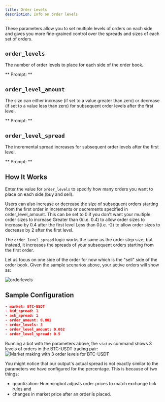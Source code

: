 ```yaml
---
title: Order Levels
description: Info on order levels
---
```




These parameters allow you to set multiple levels of orders on each side and gives you more fine-grained control over the spreads and sizes of each set of orders.

## `order_levels`

The number of order levels to place for each side of the order book.

** Prompt: **

<Prompt
  prompt="How many orders do you want to place on both sides?"
  response=">>> "
/>

## `order_level_amount`

The size can either increase (if set to a value greater than zero) or decrease (if set to a value less than zero) for subsequent order levels after the first level.

** Prompt: **

<Prompt
  prompt="How much do you want to increase or decrease the order size for each additional order?"
  response=">>> "
/>

## `order_level_spread`

The incremental spread increases for subsequent order levels after the first level.

** Prompt: **

<Prompt
  prompt="Enter the price increments (as percentage) for subsequent orders?"
  response=">>> "
/>

<Callout type="warning" body="Setting `order_level_spread` to a very low number may cause multiple orders to be placed on the same price level. For example, for an asset like SNM/BTC, if you set an order interval percent of 0.4 (~0.4%) because of low asset value, the price of the next order will be rounded to the nearest price supported by the exchange, which in this case might lead to multiple orders being placed at the same price level." />

## How It Works

Enter the value for `order_levels` to specify how many orders you want to place on each side (buy and sell).

<Callout type="note" body="#Example#: Entering `3` places three bid and three ask orders on each side of the book, for a total of 6 orders." />

Users can also increase or decrease the size of subsequent orders starting from the first order in increments or decrements specified in order_level_amount. This can be set to 0 if you don't want your multiple order sizes to increase Greater than 0(i.e. 0.4) to allow order sizes to increase by 0.4 after the first level Less than 0(i.e. -2) to allow order sizes to decrease by 2 after the first level.

<Callout type="note" body="#Example#: If the order start size is `7000` and the order step size is `1000`, the second order size is `8000`, and the third order is `9000`." />

The `order_level_spread` logic works the same as the order step size, but instead, it increases the spreads of your subsequent orders starting from the first order.

<Callout type="note" body="#Example#: The spread of your first buy and sell order is `1` (1%) and your order interval amount is `2` (2%). The spread of your second order is `3` (3%), and the third order is `5` (5%)." />

Let us focus on one side of the order for now which is the "sell" side of the order book. Given the sample scenarios above, your active orders will show as:

![orderlevels](/img/order_level_spread_amount.png)

## Sample Configuration

```json
- market: BTC-USDT
- bid_spread: 1
- ask_spread: 1
- order_amount: 0.002
- order_levels: 3
- order_level_amount: 0.002
- order_level_spread: 0.5
```

Running a bot with the parameters above, the `status` command shows 3 levels of orders in the BTC-USDT trading pair:
![Market making with 3 order levels for BTC-USDT](/img/order_level_spread_amount1-new.png)

You might notice that our output's actual spread is not exactly similar to the parameters we have configured for the percentage. This is because of two things:

- quantization: Hummingbot adjusts order prices to match exchange tick rules and
- changes in market price after an order is placed.

